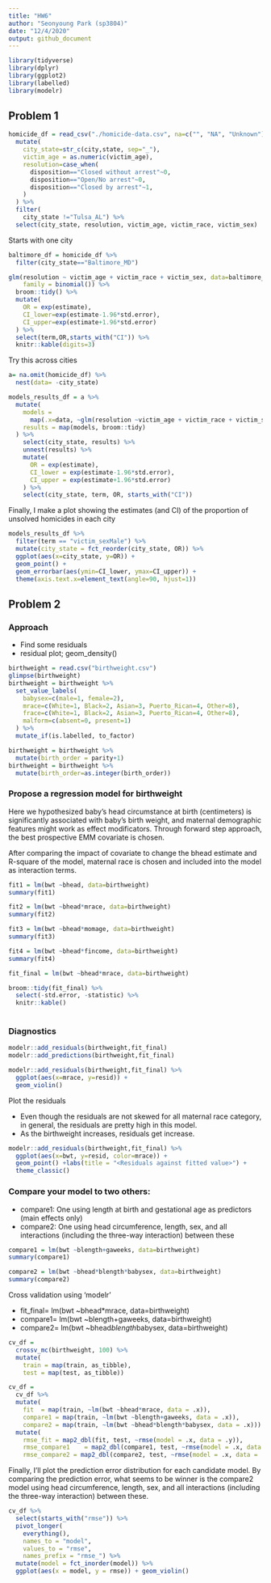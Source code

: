 ```yaml
---
title: "HW6"
author: "Seonyoung Park (sp3804)"
date: "12/4/2020"
output: github_document
---
```

```r
library(tidyverse)
library(dplyr)
library(ggplot2)
library(labelled)
library(modelr)
```
## Problem 1 

```r
homicide_df = read_csv("./homicide-data.csv", na=c("", "NA", "Unknown"))%>%
  mutate(
    city_state=str_c(city,state, sep="_"),
    victim_age = as.numeric(victim_age),
    resolution=case_when(
      disposition=="Closed without arrest"~0,
      disposition=="Open/No arrest"~0,
      disposition=="Closed by arrest"~1,
    )
  ) %>%
  filter(
    city_state !="Tulsa_AL") %>%
  select(city_state, resolution, victim_age, victim_race, victim_sex)

```
Starts with one city
```r

baltimore_df = homicide_df %>%
  filter(city_state=="Baltimore_MD")

glm(resolution ~ victim_age + victim_race + victim_sex, data=baltimore_df,
    family = binomial()) %>%
  broom::tidy() %>%
  mutate(
    OR = exp(estimate),
    CI_lower=exp(estimate-1.96*std.error),
    CI_upper=exp(estimate+1.96*std.error)
  ) %>%
  select(term,OR,starts_with("CI")) %>%
  knitr::kable(digits=3)
```
Try this across cities

```r
a= na.omit(homicide_df) %>%
  nest(data= -city_state)

models_results_df = a %>%
  mutate(
    models = 
      map(.x=data, ~glm(resolution ~victim_age + victim_race + victim_sex, data = .x, family = binomial(logit))),
    results = map(models, broom::tidy)
  ) %>%
    select(city_state, results) %>%
    unnest(results) %>%
    mutate(
      OR = exp(estimate),
      CI_lower = exp(estimate-1.96*std.error),
      CI_upper = exp(estimate+1.96*std.error)
    ) %>%
    select(city_state, term, OR, starts_with("CI"))


```

Finally, I make a plot showing the estimates (and CI) of the proportion of unsolved homicides in each city
```r
models_results_df %>%
  filter(term == "victim_sexMale") %>%
  mutate(city_state = fct_reorder(city_state, OR)) %>%
  ggplot(aes(x=city_state, y=OR)) +
  geom_point() +
  geom_errorbar(aes(ymin=CI_lower, ymax=CI_upper)) +
  theme(axis.text.x=element_text(angle=90, hjust=1))

```


## Problem 2

### Approach
* Find some residuals 
* residual plot; geom_density()
```r
birthweight = read.csv("birthweight.csv")
glimpse(birthweight)
birthweight = birthweight %>%
  set_value_labels(
    babysex=c(male=1, female=2),
    mrace=c(White=1, Black=2, Asian=3, Puerto_Rican=4, Other=8),
    frace=c(White=1, Black=2, Asian=3, Puerto_Rican=4, Other=8),
    malform=c(absent=0, present=1)
  ) %>%
  mutate_if(is.labelled, to_factor)

birthweight = birthweight %>%
  mutate(birth_order = parity+1)
birthweight = birthweight %>%
  mutate(birth_order=as.integer(birth_order))
```

### Propose a regression model for birthweight

Here we hypothesized baby's head circumstance at birth (centimeters) is significantly associated with baby's birth weight, and maternal demographic features might work as effect modificators. Through forward step approach, the best prospective EMM covariate is chosen. 

After comparing the impact of covariate to change the bhead estimate and R-square of the model, maternal race is chosen and included into the model as interaction terms. 
```r
fit1 = lm(bwt ~bhead, data=birthweight)
summary(fit1)  

fit2 = lm(bwt ~bhead*mrace, data=birthweight)
summary(fit2)  

fit3 = lm(bwt ~bhead*momage, data=birthweight)
summary(fit3)  

fit4 = lm(bwt ~bhead*fincome, data=birthweight)
summary(fit4)  

fit_final = lm(bwt ~bhead*mrace, data=birthweight)

broom::tidy(fit_final) %>%
  select(-std.error, -statistic) %>%
  knitr::kable()
  
```


### Diagnostics

```r
modelr::add_residuals(birthweight,fit_final)
modelr::add_predictions(birthweight,fit_final)

modelr::add_residuals(birthweight,fit_final) %>%
  ggplot(aes(x=mrace, y=resid)) +
  geom_violin()
```

Plot the residuals 

* Even though the residuals are not skewed for all maternal race category, in general, the residuals are pretty high in this model. 
* As the birthweight increases, residuals get increase. 
```r
modelr::add_residuals(birthweight,fit_final) %>%
  ggplot(aes(x=bwt, y=resid, color=mrace)) +
  geom_point() +labs(title = "<Residuals against fitted value>") + 
  theme_classic()

```


### Compare your model to two others:

* compare1: One using length at birth and gestational age as predictors (main effects only)
* compare2: One using head circumference, length, sex, and all interactions (including the three-way interaction) between these

```r
compare1 = lm(bwt ~blength+gaweeks, data=birthweight)
summary(compare1)  

compare2 = lm(bwt ~bhead*blength*babysex, data=birthweight)
summary(compare2)  
```

Cross validation using 'modelr'

* fit_final= lm(bwt ~bhead*mrace, data=birthweight)
* compare1= lm(bwt ~blength+gaweeks, data=birthweight)
* compare2= lm(bwt ~bhead*blength*babysex, data=birthweight)

```r
cv_df =
  crossv_mc(birthweight, 100) %>% 
  mutate(
    train = map(train, as_tibble),
    test = map(test, as_tibble))

cv_df = 
  cv_df %>% 
  mutate(
    fit  = map(train, ~lm(bwt ~bhead*mrace, data = .x)),
    compare1 = map(train, ~lm(bwt ~blength+gaweeks, data = .x)),
    compare2 = map(train, ~lm(bwt ~bhead*blength*babysex, data = .x))) %>% 
  mutate(
    rmse_fit = map2_dbl(fit, test, ~rmse(model = .x, data = .y)),
    rmse_compare1    = map2_dbl(compare1, test, ~rmse(model = .x, data = .y)),
    rmse_compare2 = map2_dbl(compare2, test, ~rmse(model = .x, data = .y)))
```

Finally, I’ll plot the prediction error distribution for each candidate model.
By comparing the prediction error, what seems to be winner is the compare2 model using head circumference, length, sex, and all interactions (including the three-way interaction) between these. 
```r
cv_df %>% 
  select(starts_with("rmse")) %>% 
  pivot_longer(
    everything(),
    names_to = "model", 
    values_to = "rmse",
    names_prefix = "rmse_") %>% 
  mutate(model = fct_inorder(model)) %>% 
  ggplot(aes(x = model, y = rmse)) + geom_violin()

```